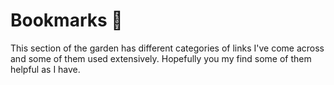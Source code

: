 # Bookmarks 🔖

This section of the garden has different categories of links I've come across
and some of them used extensively. Hopefully you my find some of them helpful as I have.
